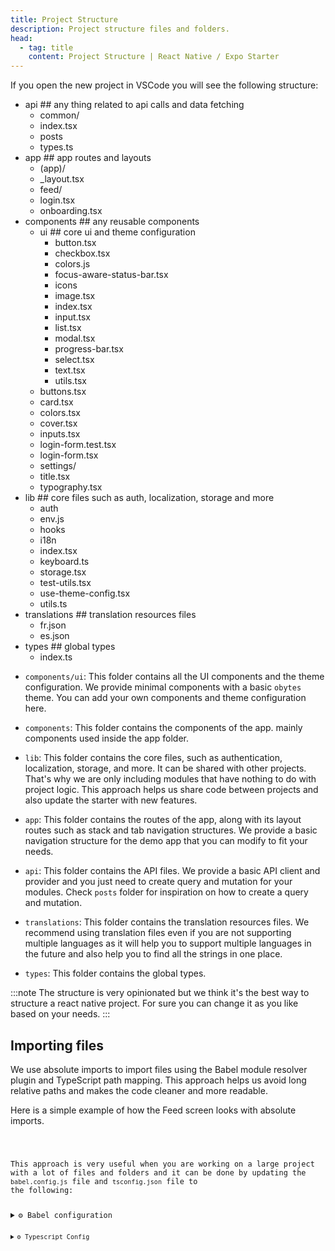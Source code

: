 ```yaml
---
title: Project Structure
description: Project structure files and folders.
head:
  - tag: title
    content: Project Structure | React Native / Expo Starter
---
```



If you open the new project in VSCode you will see the following structure:

<FileTree>

- api ## any thing related to api calls and data fetching
  - common/
  - index.tsx
  - posts
  - types.ts
- app ## app routes and layouts
  - (app)/
  - \_layout.tsx
  - feed/
  - login.tsx
  - onboarding.tsx
- components ## any reusable components
  - ui ## core ui and theme configuration
    - button.tsx
    - checkbox.tsx
    - colors.js
    - focus-aware-status-bar.tsx
    - icons
    - image.tsx
    - index.tsx
    - input.tsx
    - list.tsx
    - modal.tsx
    - progress-bar.tsx
    - select.tsx
    - text.tsx
    - utils.tsx
  - buttons.tsx
  - card.tsx
  - colors.tsx
  - cover.tsx
  - inputs.tsx
  - login-form.test.tsx
  - login-form.tsx
  - settings/
  - title.tsx
  - typography.tsx
- lib ## core files such as auth, localization, storage and more
  - auth
  - env.js
  - hooks
  - i18n
  - index.tsx
  - keyboard.ts
  - storage.tsx
  - test-utils.tsx
  - use-theme-config.tsx
  - utils.ts
- translations ## translation resources files
  - fr.json
  - es.json
- types ## global types
  - index.ts

</FileTree>

- `components/ui`: This folder contains all the UI components and the theme configuration. We provide minimal components with a basic `obytes` theme. You can add your own components and theme configuration here.

- `components`: This folder contains the components of the app. mainly components used inside the app folder.

- `lib`: This folder contains the core files, such as authentication, localization, storage, and more. It can be shared with other projects. That's why we are only including modules that have nothing to do with project logic. This approach helps us share code between projects and also update the starter with new features.

- `app`: This folder contains the routes of the app, along with its layout routes such as stack and tab navigation structures. We provide a basic navigation structure for the demo app that you can modify to fit your needs.

- `api`: This folder contains the API files. We provide a basic API client and provider and you just need to create query and mutation for your modules. Check `posts` folder for inspiration on how to create a query and mutation.

- `translations`: This folder contains the translation resources files. We recommend using translation files even if you are not supporting multiple languages as it will help you to support multiple languages in the future and also help you to find all the strings in one place.

- `types`: This folder contains the global types.

:::note
The structure is very opinionated but we think it's
the best way to structure a react native project. For sure you can change it as you like based on your needs.
:::

## Importing files

We use absolute imports to import files using the Babel module resolver plugin and TypeScript path mapping. This approach helps us avoid long relative paths and makes the code cleaner and more readable.

Here is a simple example of how the Feed screen looks with absolute imports.

<Code file="src/app/(app)/index.tsx" meta="{4-7}" />

This approach is very useful when you are working on a large project with a lot of files and folders and it can be done by updating the `babel.config.js` file and `tsconfig.json` file to the following:

<details>
  <summary>⚙️ Babel configuration</summary>
  <Code file="babel.config.js" meta="ins={8-27}" />
</details>

<details>
  <summary>⚙️ Typescript Config</summary>
  <Code file="tsconfig.json" meta="ins={5-9}" />
</details>
